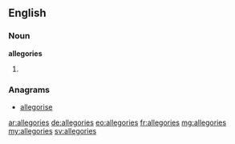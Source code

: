==English==

===Noun===
'''allegories'''

# {{plural of|allegory}}

===Anagrams===
* [[allegorise#English|allegorise]]

[[ar:allegories]]
[[de:allegories]]
[[eo:allegories]]
[[fr:allegories]]
[[mg:allegories]]
[[my:allegories]]
[[sv:allegories]]